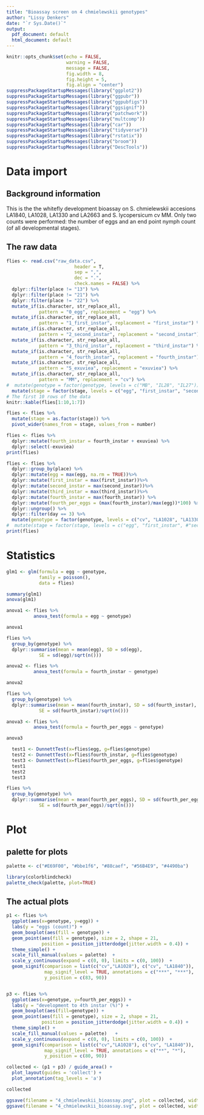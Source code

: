 ```yaml
---
title: "Bioassay screen on 4 chmielewskii genotypes"
author: "Lissy Denkers"
date: "`r Sys.Date()`"
output: 
  pdf_document: default
  html_document: default
---
```


```r
knitr::opts_chunk$set(echo = FALSE, 
                      warning = FALSE, 
                      message = FALSE, 
                      fig.width = 8, 
                      fig.height = 5, 
                      fig.align = "center")
suppressPackageStartupMessages(library("ggplot2"))
suppressPackageStartupMessages(library("ggpubr"))
suppressPackageStartupMessages(library("ggpubfigs"))
suppressPackageStartupMessages(library("ggsignif"))
suppressPackageStartupMessages(library("patchwork"))
suppressPackageStartupMessages(library("multcomp"))
suppressPackageStartupMessages(library("car"))
suppressPackageStartupMessages(library("tidyverse"))
suppressPackageStartupMessages(library("rstatix"))
suppressPackageStartupMessages(library("broom"))
suppressPackageStartupMessages(library("DescTools"))
```

# Data import 

## Background information

This is the  the whitefly development bioassay on S. chmielewskii accesions LA1840, LA1028, LA1330 and LA2663 and S. lycopersicum cv MM. Only two counts were performed: the number of eggs and an end point nymph count (of all developmental stages).

## The raw data
```r
flies <- read.csv("raw_data.csv", 
                         header = T, 
                         sep = ",", 
                         dec = ".", 
                         check.names = FALSE) %>%    
  dplyr::filter(place != "13") %>%
  dplyr::filter(place != "21") %>%
  dplyr::filter(place != "22") %>%
  mutate_if(is.character, str_replace_all, 
            pattern = "0_egg", replacement = "egg") %>%
  mutate_if(is.character, str_replace_all, 
            pattern = "1_first_instar", replacement = "first_instar") %>%
  mutate_if(is.character, str_replace_all, 
            pattern = "2_second_instar", replacement = "second_instar") %>%
  mutate_if(is.character, str_replace_all, 
            pattern = "3_third_instar", replacement = "third_instar") %>%
  mutate_if(is.character, str_replace_all, 
            pattern = "4_fourth_instar", replacement = "fourth_instar") %>%
  mutate_if(is.character, str_replace_all, 
            pattern = "5_exuviea", replacement = "exuviea") %>%
  mutate_if(is.character, str_replace_all, 
            pattern = "MM", replacement = "cv") %>%
#  mutate(genotype = factor(genotype, levels = c("MB", "IL28", "IL27"))) %>%
  mutate(stage = factor(stage, levels = c("egg", "first_instar", "second_instar", "third_instar", "fourth_instar", "exuviea")))
# The first 10 rows of the data
knitr::kable(flies[1:10,1:7])
```

```r
flies <- flies %>%
  mutate(stage = as.factor(stage)) %>%
  pivot_wider(names_from = stage, values_from = number) 
```
 
```r
flies <- flies %>%
  dplyr::mutate(fourth_instar = fourth_instar + exuviea) %>%
  dplyr::select(-exuviea)
print(flies)
```

```r
flies <- flies %>%
  dplyr::group_by(place) %>%
  dplyr::mutate(egg = max(egg, na.rm = TRUE))%>%
  dplyr::mutate(first_instar = max(first_instar))%>%
  dplyr::mutate(second_instar = max(second_instar))%>%
  dplyr::mutate(third_instar = max(third_instar))%>%
  dplyr::mutate(fourth_instar = max(fourth_instar)) %>%
  dplyr::mutate(fourth_per_eggs = (max(fourth_instar)/max(egg))*100) %>%
  dplyr::ungroup() %>%
  dplyr::filter(day == 3) %>%
  mutate(genotype = factor(genotype, levels = c("cv", "LA1028", "LA1330", "LA1840", "LA2663"))) 
#  mutate(stage = factor(stage, levels = c("egg", "first_instar", #"second_instar", "third_instar", "fourth_instar", "exuviea")))
print(flies)
```



# Statistics

```r
glm1 <- glm(formula = egg ~ genotype,
            family = poisson(),
            data = flies)

summary(glm1)
anova(glm1)
```

```r
anova1 <- flies %>%
          anova_test(formula = egg ~ genotype)

anova1

```

```r
flies %>%
  group_by(genotype) %>%
  dplyr::summarise(mean = mean(egg), SD = sd(egg), 
            SE = sd(egg)/sqrt(n()))
```

```r

anova2 <- flies %>%
          anova_test(formula = fourth_instar ~ genotype)

anova2

```

```r
flies %>%
  group_by(genotype) %>%
  dplyr::summarise(mean = mean(fourth_instar), SD = sd(fourth_instar), 
            SE = sd(fourth_instar)/sqrt(n()))
```

```r

anova3 <- flies %>%
          anova_test(formula = fourth_per_eggs ~ genotype)

anova3
```

```r
  test1 <- DunnettTest(x=flies$egg, g=flies$genotype)
  test2 <- DunnettTest(x=flies$fourth_instar, g=flies$genotype)
  test3 <- DunnettTest(x=flies$fourth_per_eggs, g=flies$genotype)
  test1
  test2
  test3
```

```r
flies %>%
  group_by(genotype) %>%
  dplyr::summarise(mean = mean(fourth_per_eggs), SD = sd(fourth_per_eggs), 
            SE = sd(fourth_per_eggs)/sqrt(n()))
```


# Plot

## palette for plots
```r
palette <- c("#E69F00", "#bbe1f6", "#88caef", "#56B4E9", "#4490ba")
```

```r
library(colorblindcheck)
palette_check(palette, plot=TRUE)
```

## The actual plots
```r
p1 <- flies %>% 
  ggplot(aes(x=genotype, y=egg)) + 
  labs(y = "eggs (count)") +
  geom_boxplot(aes(fill = genotype)) +   
  geom_point(aes(fill = genotype), size = 2, shape = 21,
             position = position_jitterdodge(jitter.width = 0.4)) + 
  theme_simple() + 
  scale_fill_manual(values = palette)  +  
  scale_y_continuous(expand = c(0, 0), limits = c(0, 100))  +
  geom_signif(comparison = list(c("cv","LA1028"), c("cv", "LA1840")), 
              map_signif_level = TRUE, annotations = c("***", "***"),
              y_position = c(83, 90))


p3 <- flies %>% 
  ggplot(aes(x=genotype, y=fourth_per_eggs)) + 
  labs(y = "development to 4th instar (%)") +
  geom_boxplot(aes(fill=genotype)) +   
  geom_point(aes(fill = genotype), size = 2, shape = 21,
             position = position_jitterdodge(jitter.width = 0.4)) + 
  theme_simple() + 
  scale_fill_manual(values = palette)   +  
  scale_y_continuous(expand = c(0, 0), limits = c(0, 100))  +
  geom_signif(comparison = list(c("cv","LA1028"), c("cv", "LA1840")), 
              map_signif_level = TRUE, annotations = c("**", "*"),
              y_position = c(80, 90))

collected <- (p1 + p3) / guide_area() +
  plot_layout(guides = 'collect') +
  plot_annotation(tag_levels = 'a')

collected

ggsave(filename = "4_chmielewskii_bioassay.png", plot = collected, width = 10, height = 10)
ggsave(filename = "4_chmielewskii_bioassay.svg", plot = collected, width = 10, height = 10)
```
